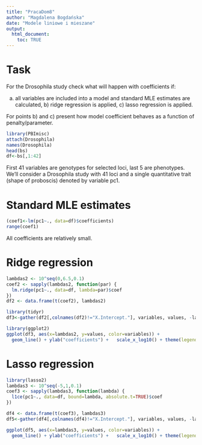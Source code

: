 ```yaml
---
title: "PracaDom8"
author: "Magdalena Bogdańska"
date: "Modele liniowe i mieszane"
output: 
  html_document:
    toc: TRUE
---
```

# Task

For the Drosophila study check what will happen with coefficients if:

a) all variables are included into a model and standard MLE estimates are calculated, b) ridge regression is applied, c) lasso regression is applied.

For points b) and c) present how model coefficient behaves as a function of penalty/parameter.

```r
library(PBImisc)
attach(Drosophila)
names(Drosophila)
head(bs)
df<-bs[,1:42]
```
First 41 variables are genotypes for selected loci, last 5 are phenotypes.
We'll consider a Drosophila study with 41 loci and a single quantitative trait (shape of proboscis) denoted by variable pc1.

# Standard MLE estimates
```r
(coef1<-lm(pc1~., data=df)$coefficients)
range(coef1)
```
All coefficients are relatively small.

# Ridge regression
```r
lambdas2 <- 10^seq(0,6.5,0.1)
coef2 <- sapply(lambdas2, function(par) {
  lm.ridge(pc1~., data=df, lambda=par)$coef
})
df2 <- data.frame(t(coef2), lambdas2)

library(tidyr)
df3<-gather(df2[,colnames(df2)!="X.Intercept."], variables, values, -lambdas2)

library(ggplot2)
ggplot(df3, aes(x=lambdas2, y=values, color=variables)) +
  geom_line() + ylab("coefficients") +   scale_x_log10() + theme(legend.position="none")
```

# Lasso regression
```r
library(lasso2)
lambdas3 <- 10^seq(-5,1,0.1)
coef3 <- sapply(lambdas3, function(lambda) {
  l1ce(pc1~., data=df, bound=lambda, absolute.t=TRUE)$coef
})

df4 <- data.frame(t(coef3), lambdas3)
df5<-gather(df4[,colnames(df4)!="X.Intercept."], variables, values, -lambdas3)

ggplot(df5, aes(x=lambdas3, y=values, color=variables)) +
  geom_line() + ylab("coefficients") +   scale_x_log10() + theme(legend.position="none")
```

